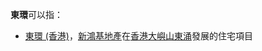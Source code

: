'''東環'''可以指：
* [[東環_(香港)|東環 (香港)]]，[[新鴻基地產|新鴻基地產]]在[[香港|香港]][[大嶼山|大嶼山]][[東涌_(香港)|東涌]]發展的住宅項目
{{PRC admin/disambig|13/09/02/004/000|32/03/02/052/000|44/01/13/009/000}}
{{disambig}}